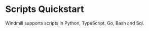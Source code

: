 
# Scripts Quickstart

Windmill supports scripts in Python, TypeScript, Go, Bash and Sql.

<div class="grid grid-cols-2 gap-2 mb-4">
	<DocCard
		title="Typescript"
		description="Write your first Windmill script in Typescript."
		href="/docs/getting_started/scripts_quickstart/typescript"
	/>
	<DocCard
		title="Python"
		description="Write your first Windmill script in Python."
		href="/docs/getting_started/scripts_quickstart/python"
	/>
	<DocCard
		title="Go"
		description="Write your first Windmill script in Go."
		href="/docs/getting_started/scripts_quickstart/go"
	/>
	<DocCard
		title="Bash"
		description="Write your first Windmill script in Bash."
		href="/docs/getting_started/scripts_quickstart/bash"
	/>
	<DocCard
		title="SQL"
		description="Write your first Windmill script in SQL."
		href="/docs/getting_started/scripts_quickstart/sql"
	/>
	<DocCard
		title="Run Docker Containers"
		description="In some cases where your task requires a complex set of dependencies or is implemented in a non-supported language, you can still include it as a flow step or individual script."
		href="/docs/advanced/docker"
	/>
</div>

